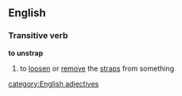 ==English==
===Transitive verb===
'''to unstrap'''
#to [[loosen]] or [[remove]] the [[strap]]s from something
[[category:English adjectives]]